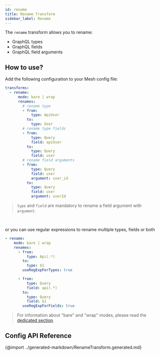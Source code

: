 ```yaml
---
id: rename
title: Rename Transform
sidebar_label: Rename
---
```


The `rename` transform allows you to rename:
- GraphQL types
- GraphQL fields
- GraphQL field arguments

<PackageInstall packages="@graphql-mesh/transform-rename" />

## How to use?

Add the following configuration to your Mesh config file:

```yml
transforms:
  - rename:
      mode: bare | wrap
      renames:
        # rename type
        - from:
            type: ApiUser
          to:
            type: User
        # rename type fields
        - from:
            type: Query
            field: apiUser
          to:
            type: Query
            field: user
        # rename field arguments
        - from:
            type: Query
            field: user
            argument: user_id
          to:
            type: Query
            field: user
            argument: userId
```

> `type` and `field` are mandatory to rename a field argument with `argument`.


<br />


or you can use regular expressions to rename multiple types, fields or both

```yml
- rename:
    mode: bare | wrap
    renames:
      - from:
          type: Api(.*)
        to:
          type: $1
        useRegExpForTypes: true

      - from:
          type: Query
          field: api(.*)
        to:
          type: Query
          field: $1
        useRegExpForFields: true
```

> For information about "bare" and "wrap" modes, please read the [dedicated section](/docs/transforms/transforms-introduction#two-different-modes).

## Config API Reference

{@import ../generated-markdown/RenameTransform.generated.md}
